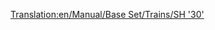 [[Translation:en/Manual/Base Set/Trains/SH '30']]
{{nl/Manual/Base Set/Trains/Treinen|Naam=SH "30"
|Afbeelding=[[File:en/Manual/Base Set/Trains/Sh30.png]]
|Kosten=£30,468 ($60.936) 
|Snelheid=160 km/h (100 mph)
|Gewicht=84 t
|Kracht=3,600 pk (4.827 kW)
|Onderhoudskosten=£2,531 ($5.062)
|Ontworpen=1965
|Levensduur=23
|Capaciteit=n.v.t.
|Omschrijving=Gebruikelijk is dit de eerst beschikbare elektronische locomotief in het spel. Het is niet sneller dan de [[nl/Manual/Base Set/Trains/Floss '47'|Floss "47"]] (alleen verkrijgbaar in stuks van 2 eenheden), maar 28 ton lichter, en krachtiger met een extra locomotief. Daardoor is het een directe verbetering op de Floss "47" en tegelijkertijd een goede keuze voor langere en tragere treinen.
|Real-life=De levensechte aanhanger van de SH "30" is de [https://www.wikipedia.org/wiki/British Rail Class 86 BR Class "86"], een elektrische locomotief met een topsnelheid van 160km/h (100mph). De locomotief werd ontwikkeld met als primaire doel te functioneren als sneltrein op de West Coast hoofdlijn in Groot-Brittannië.  Net zoals de Metro-Cammell DMU waren deze locomotieven afkomstig van vroeg de jaren 60 en deel uit het programma van de elektrificatie van de West Coast Line. Zelfs op de dag van vandaag worden sommigen van deze locomotieven nog gebruikt voor het trekken van sommige treinen op de West Coast hoofdlijn, en meer in East Anglia.
}}